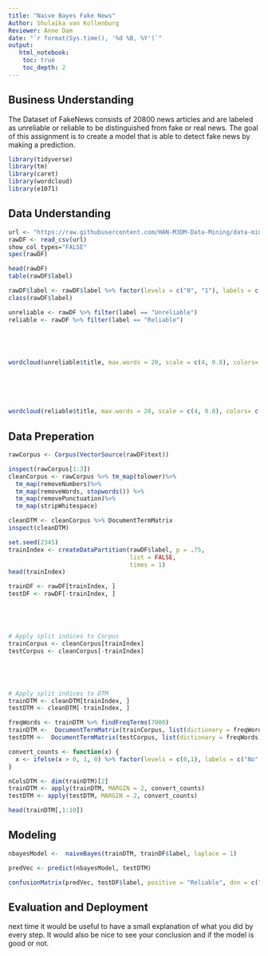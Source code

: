 ---
title: "Naive Bayes Fake News"
Author: Shulaika van Kollenburg
Reviewer: Anne Dam
date: "`r format(Sys.time(), '%d %B, %Y')`"
output:
   html_notebook:
    toc: true
    toc_depth: 2
---





## Business Understanding
The Dataset of FakeNews consists of 20800 news articles and are labeled as unreliable or reliable to be distinguished from fake or real news. The goal of this assignment is to create a model that is able to detect fake news by making a prediction.




```{r}
library(tidyverse)
library(tm)
library(caret)
library(wordcloud)
library(e1071)
```




## Data Understanding
```{r}
url <- "https://raw.githubusercontent.com/HAN-M3DM-Data-Mining/data-mining-s1y2223-Anne1807/master/datasets/NB-fakenews.csv"
rawDF <- read_csv(url)
show_col_types="FALSE"
spec(rawDF)
```
```{r}
head(rawDF)
table(rawDF$label)
```





```{r}
rawDF$label <- rawDF$label %>% factor(levels = c("0", "1"), labels = c("Reliable", "Unreliable")) %>% relevel("Reliable")
class(rawDF$label)
```





```{r}
unreliable <- rawDF %>% filter(label == "Unreliable")
reliable <- rawDF %>% filter(label == "Reliable")





wordcloud(unreliable$title, max.words = 20, scale = c(4, 0.8), colors= c("indianred1","indianred2","indianred3","indianred"))






wordcloud(reliable$title, max.words = 20, scale = c(4, 0.8), colors= c("lightsteelblue1","lightsteelblue2","lightsteelblue3","lightsteelblue"))
```

## Data Preperation

```{r}
rawCorpus <- Corpus(VectorSource(rawDF$text))

```

```{r}
inspect(rawCorpus[1:3])
cleanCorpus <- rawCorpus %>% tm_map(tolower)%>%
  tm_map(removeNumbers)%>%
  tm_map(removeWords, stopwords()) %>%
  tm_map(removePunctuation)%>%
  tm_map(stripWhitespace)
```

```{r}
cleanDTM <- cleanCorpus %>% DocumentTermMatrix
inspect(cleanDTM)
```
```{r}
set.seed(2345)
trainIndex <- createDataPartition(rawDF$label, p = .75,
                                  list = FALSE,
                                  times = 1)
head(trainIndex)
```


```{r}
trainDF <- rawDF[trainIndex, ]
testDF <- rawDF[-trainIndex, ]





# Apply split indices to Corpus
trainCorpus <- cleanCorpus[trainIndex]
testCorpus <- cleanCorpus[-trainIndex]





# Apply split indices to DTM
trainDTM <- cleanDTM[trainIndex, ]
testDTM <- cleanDTM[-trainIndex, ]
```

```{r}
freqWords <- trainDTM %>% findFreqTerms(7000)
trainDTM <-  DocumentTermMatrix(trainCorpus, list(dictionary = freqWords))
testDTM <-  DocumentTermMatrix(testCorpus, list(dictionary = freqWords))
```

```{r}
convert_counts <- function(x) {
  x <- ifelse(x > 0, 1, 0) %>% factor(levels = c(0,1), labels = c("No", "Yes"))
}

nColsDTM <- dim(trainDTM)[2]
trainDTM <- apply(trainDTM, MARGIN = 2, convert_counts)
testDTM <- apply(testDTM, MARGIN = 2, convert_counts)

head(trainDTM[,1:10])
```
## Modeling

```{r}
nbayesModel <-  naiveBayes(trainDTM, trainDF$label, laplace = 1)
```


```{r}
predVec <- predict(nbayesModel, testDTM)
```
```{r}
confusionMatrix(predVec, testDF$label, positive = "Reliable", dnn = c("Prediction", "True"))
```
## Evaluation and Deployment

next time it would be useful to have a small explanation of what you did by every step. It would also be nice to see your conclusion and if the model is good or not.






